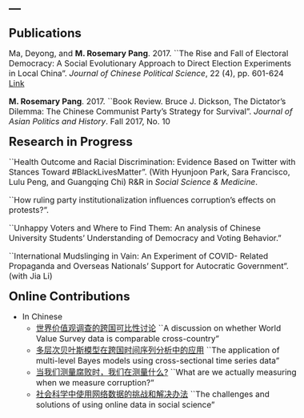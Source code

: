 ---
---
<style type="text/css">

body, td {
   font-size: 16px;
}
code.r{
  font-size: 12px;
}
pre {
  font-size: 12px
}
</style>

<link rel="stylesheet" href="styles.css" type="text/css">

<font size='5'><b> Publications </b></font>

Ma, Deyong, and <b>M. Rosemary Pang</b>. 2017. ``The Rise and Fall of Electoral Democracy: A Social Evolutionary Approach to Direct Election Experiments in Local China”. *Journal of Chinese Political Science*, 22 (4), pp. 601-624 [Link](https://link.springer.com/article/10.1007/s11366-017-9510-y)

<b>M. Rosemary Pang</b>. 2017. ``Book Review. Bruce J. Dickson, The Dictator’s Dilemma: The Chinese Communist Party’s Strategy for Survival”. *Journal of Asian Politics and History*. Fall 2017, No. 10

<font size='5'><b> Research in Progress </b></font>

``Health Outcome and Racial Discrimination: Evidence Based on Twitter with Stances Toward #BlackLivesMatter”. (With Hyunjoon Park, Sara Francisco, Lulu Peng, and Guangqing Chi) R\&R in *Social Science \& Medicine*.

``How ruling party institutionalization influences corruption’s effects on protests?”. 

``Unhappy Voters and Where to Find Them: An analysis of Chinese University Students’ Understanding of Democracy and Voting Behavior.”

``International Mudslinging in Vain: An Experiment of COVID- Related Propaganda and Overseas Nationals’ Support for Autocratic Government”. (with Jia Li)

<font size='5'><b> Online Contributions </b></font>

* In Chinese
   + [世界价值观调查的跨国可比性讨论](https://chuansongme.com/n/1509213751415) ``A discussion on whether World Value Survey data is comparable cross-country"
   + [多层次贝叶斯模型在跨国时间序列分析中的应用](https://chuansongme.com/n/1513400251021) ``The application of multi-level Bayes models using cross-sectional time series data"
   + [当我们测量腐败时，我们在测量什么?](https://mp.weixin.qq.com/s/EqYG9cRK2nM5xGgRawIKYQ) ``What are we actually measuring when we measure corruption?"
   + [社会科学中使用网络数据的挑战和解决办法](https://mp.weixin.qq.com/s/siD_viqcx_5uRfIO5oQjBw) ``The challenges and solutions of using online data in social science"
